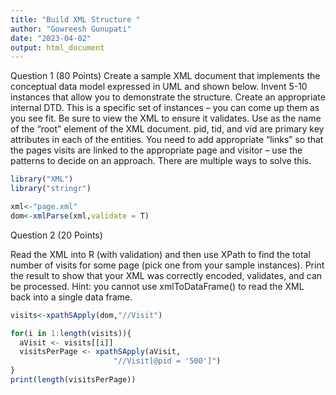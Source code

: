 ---
title: "Build XML Structure "
author: "Gowreesh Gunupati"
date: "2023-04-02"
output: html_document
---
Question 1 (80 Points)
Create a sample XML document that implements the conceptual data model expressed in UML and shown below. Invent 5-10 instances that allow you to demonstrate the structure. Create an appropriate internal DTD. This is a specific set of instances -- you can come up them as you see fit. Be sure to view the XML to ensure it validates. Use <log> as the name of the "root" element of the XML document. pid, tid, and vid are primary key attributes in each of the entities. You need to add appropriate "links" so that the pages visits are linked to the appropriate page and visitor -- use the patterns to decide on an approach. There are multiple ways to solve this.

<!-- <?xml version="1.0"?> -->

<!-- <!DOCTYPE log [ -->
<!-- <!ELEMENT log (Visit*, Page+ ,Visitor+)> -->
<!-- <!ELEMENT Visit (vdate,vtime)> -->
<!-- <!ELEMENT vdate (#PCDATA)> -->
<!-- <!ELEMENT vtime (#PCDATA)> -->
<!-- <!ATTLIST Visit tid CDATA #REQUIRED> -->
<!-- <!ATTLIST Visit pid CDATA #REQUIRED> -->
<!-- <!ATTLIST Visit vid CDATA #REQUIRED> -->
<!-- <!ELEMENT Page (url)> -->
<!-- <!ATTLIST Page pid CDATA #REQUIRED> -->
<!-- <!ELEMENT url (#PCDATA)> -->
<!-- <!ELEMENT Visitor (ip)> -->
<!-- <!ATTLIST Visitor vid CDATA #REQUIRED> -->
<!-- <!ELEMENT ip (#PCDATA)> -->
<!-- ]> -->

<!-- <log> -->
<!--   <Page pid="100"> -->
<!--     <url>http://artificium.us/lessons/l101.html</url> -->
<!--   </Page> -->
<!--   <Page pid="200"> -->
<!--     <url>http://articificum.us/courses/cs1100.html</url> -->
<!--   </Page> -->
<!--   <Page pid="300"> -->
<!--     <url>https://www.google.com/</url> -->
<!--   </Page> -->
<!--   <Page pid="400"> -->
<!--     <url>https://www.yahoo.com/</url> -->
<!--   </Page> -->
<!--   <Page pid="500"> -->
<!--     <url>https://www.kinderjoy.com/</url> -->
<!--   </Page> -->
<!--   <Page pid="600"> -->
<!--     <url>https://www.wonderland.com/</url> -->
<!--   </Page> -->
<!--   <Visit tid="1" pid="100" vid="101"> -->
<!--     <vdate>2021-09-30</vdate> -->
<!--     <vtime>20:03:44</vtime> -->
<!--   </Visit> -->
<!--   <Visit tid="2" pid="200" vid="101"> -->
<!--     <vdate>2021-08-31</vdate> -->
<!--     <vtime>21:03:44</vtime> -->
<!--   </Visit> -->
<!--   <Visit tid="3" pid="300" vid="102"> -->
<!--     <vdate>2022-01-01</vdate> -->
<!--     <vtime>21:43:49</vtime> -->
<!--   </Visit> -->
<!--   <Visit tid="4" pid="400" vid="103"> -->
<!--     <vdate>2022-02-02</vdate> -->
<!--     <vtime>11:43:49</vtime> -->
<!--   </Visit> -->
<!--   <Visit tid="5" pid="500" vid="101"> -->
<!--     <vdate>2022-02-03</vdate> -->
<!--     <vtime>01:43:49</vtime> -->
<!--   </Visit> -->
<!--   <Visit tid="6" pid="500" vid="101"> -->
<!--     <vdate>2022-02-04</vdate> -->
<!--     <vtime>03:43:49</vtime> -->
<!--   </Visit> -->
<!--   <Visit tid="7" pid="600" vid="102"> -->
<!--     <vdate>2022-03-04</vdate> -->
<!--     <vtime>04:43:49</vtime> -->
<!--   </Visit> -->
<!--   <Visit tid="8" pid="600" vid="103"> -->
<!--     <vdate>2022-04-05</vdate> -->
<!--     <vtime>05:43:49</vtime> -->
<!--   </Visit> -->
<!--   <Visit tid="9" pid="600" vid="102"> -->
<!--     <vdate>2022-05-03</vdate> -->
<!--     <vtime>06:43:49</vtime> -->
<!--   </Visit> -->
<!--    <Visitor vid="101"> -->
<!--     <ip>165.11.33.45</ip> -->
<!--   </Visitor> -->
<!--   <Visitor vid="102"> -->
<!--     <ip>143.33.0.3</ip> -->
<!--   </Visitor> -->
<!--   <Visitor vid="103"> -->
<!--     <ip>146.33.0.3</ip> -->
<!--   </Visitor> -->
<!-- </log> -->


```{r}
library("XML")
library("stringr")
```
```{r}
xml<-"page.xml"
dom<-xmlParse(xml,validate = T)
```

Question 2 (20 Points)

Read the XML into R (with validation) and then use XPath to find the total number of visits for some page (pick one from your sample instances). Print the result to show that your XML was correctly encoded, validates, and can be processed. Hint: you cannot use xmlToDataFrame() to read the XML back into a single data frame.

```{r}
visits<-xpathSApply(dom,"//Visit")
```


```{r}
for(i in 1:length(visits)){
  aVisit <- visits[[i]]
  visitsPerPage <- xpathSApply(aVisit, 
                       "//Visit[@pid = '500']")
}
print(length(visitsPerPage))
```

